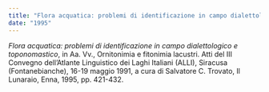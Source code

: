 ```yaml
---
title: "Flora acquatica: problemi di identificazione in campo dialettologico e toponomastico"
date: "1995"
---
```


_Flora acquatica: problemi di identificazione in campo dialettologico e toponomastico_, in Aa. Vv., Ornitonimia e fitonimia lacustri. Atti del III Convegno dell’Atlante Linguistico dei Laghi Italiani (ALLI), Siracusa (Fontanebianche), 16-19 maggio 1991, a cura di Salvatore C. Trovato, Il Lunaraio, Enna, 1995, pp. 421-432.
